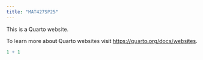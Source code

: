 ```yaml
---
title: "MAT427SP25"
---
```


This is a Quarto website.

To learn more about Quarto websites visit <https://quarto.org/docs/websites>.

```r
1 + 1
```
